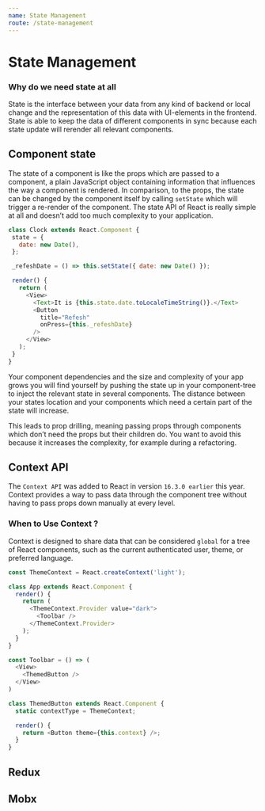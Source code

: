 ```yaml
---
name: State Management
route: /state-management
---
```


# State Management

### Why do we need state at all

 State is the interface between your data from any kind of backend or local change 
 and the representation of this data with UI-elements in the frontend. 
 State is able to keep the data of different components in sync because each state update will rerender all relevant components. 


 ## Component state

 The state of a component is like the props which are passed to a component, 
 a plain JavaScript object containing information that influences the way a component is rendered. 
 In comparison, to the props, the state can be changed by the component itself 
 by calling `setState` which will trigger a re-render of the component. 
 The state API of React is really simple at all and doesn’t add too much complexity 
 to your application.

 ```js
 class Clock extends React.Component {
  state = {
    date: new Date(),
  };

  _refeshDate = () => this.setState({ date: new Date() });

  render() {
    return (
      <View>
        <Text>It is {this.state.date.toLocaleTimeString()}.</Text>
        <Button
          title="Refesh"
          onPress={this._refeshDate}
        />
      </View>
    );
  }
}
 ```

Your component dependencies and the size and complexity of your app grows you will 
find yourself by pushing the state up in your component-tree to inject the relevant 
state in several components. 
The distance between your states location and your components 
which need a certain part of the state will increase.

This leads to prop drilling, meaning passing props through components 
which don’t need the props but their children do. 
You want to avoid this because it increases the complexity, for example during a refactoring.


 ## Context API

The `Context API` was added to React in version `16.3.0 earlier` this year. 
Context provides a way to pass data through the component tree without having to 
pass props down manually at every level.

### When to Use Context ?

Context is designed to share data that can be considered `global` for a tree of React components, 
such as the current authenticated user, theme, or preferred language.

```js
const ThemeContext = React.createContext('light');

class App extends React.Component {
  render() {
    return (
      <ThemeContext.Provider value="dark">
        <Toolbar />
      </ThemeContext.Provider>
    );
  }
}

const Toolbar = () => (
  <View>
    <ThemedButton />
  </View>
)

class ThemedButton extends React.Component {
  static contextType = ThemeContext;

  render() {
    return <Button theme={this.context} />;
  }
}
```

 ## Redux


 ## Mobx